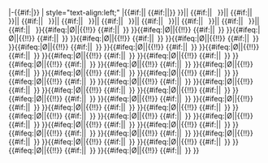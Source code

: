 |-{{#if:{{{bg|}}}|{{fb bg|{{{bg}}}}}}}
| style="text-align:left;" |{{#if:{{{t|}}}|{{Fb_team_{{{t}}}}}| {{#if:{{{tl|}}}|{{{tl}}}|{{{text|&ensp;}}}}}
}}|| {{#if:{{{1|}}}|{{Fb rbr t pos/c|{{{1}}}|p={{{p|}}}|r={{{r|18}}}|3rd={{{3rd|Ø}}}|rp={{{rp|}}}}}|&ensp;
}}|| {{#if:{{{2|}}}|{{Fb rbr t pos/c|{{{2}}}|p={{{p|}}}|r={{{r|18}}}|3rd={{{3rd|Ø}}}|rp={{{rp|}}}}}|&ensp;
}}|| {{#if:{{{3|}}}|{{Fb rbr t pos/c|{{{3}}}|p={{{p|}}}|r={{{r|18}}}|3rd={{{3rd|Ø}}}|rp={{{rp|}}}}}|&ensp;
}}|| {{#if:{{{4|}}}|{{Fb rbr t pos/c|{{{4}}}|p={{{p|}}}|r={{{r|18}}}|3rd={{{3rd|Ø}}}|rp={{{rp|}}}}}|&ensp;
}}|| {{#if:{{{5|}}}|{{Fb rbr t pos/c|{{{5}}}|p={{{p|}}}|r={{{r|18}}}|3rd={{{3rd|Ø}}}|rp={{{rp|}}}}}|&ensp;
}}|| {{#if:{{{6|}}}|{{Fb rbr t pos/c|{{{6}}}|p={{{p|}}}|r={{{r|18}}}|3rd={{{3rd|Ø}}}|rp={{{rp|}}}}}|&ensp;
}}|| {{#if:{{{7|}}}|{{Fb rbr t pos/c|{{{7}}}|p={{{p|}}}|r={{{r|18}}}|3rd={{{3rd|Ø}}}|rp={{{rp|}}}}}|&ensp;
}}|| {{#if:{{{8|}}}|{{Fb rbr t pos/c|{{{8}}}|p={{{p|}}}|r={{{r|18}}}|3rd={{{3rd|Ø}}}|rp={{{rp|}}}}}|&ensp;
}}|| {{#if:{{{9|}}}|{{Fb rbr t pos/c|{{{9}}}|p={{{p|}}}|r={{{r|18}}}|3rd={{{3rd|Ø}}}|rp={{{rp|}}}}}|&ensp;
}}{{#ifeq:{{{10|Ø}}}|Ø||{{!!}} {{#if:{{{10|}}}|{{Fb rbr t pos/c|{{{10}}}|p={{{p|}}}|r={{{r|18}}}|3rd={{{3rd|Ø}}}|rp={{{rp|}}}}}|&ensp;}}
}}{{#ifeq:{{{11|Ø}}}|Ø||{{!!}} {{#if:{{{11|}}}|{{Fb rbr t pos/c|{{{11}}}|p={{{p|}}}|r={{{r|18}}}|3rd={{{3rd|Ø}}}|rp={{{rp|}}}}}|&ensp;}}
}}{{#ifeq:{{{12|Ø}}}|Ø||{{!!}} {{#if:{{{12|}}}|{{Fb rbr t pos/c|{{{12}}}|p={{{p|}}}|r={{{r|18}}}|3rd={{{3rd|Ø}}}|rp={{{rp|}}}}}|&ensp;}}
}}{{#ifeq:{{{13|Ø}}}|Ø||{{!!}} {{#if:{{{13|}}}|{{Fb rbr t pos/c|{{{13}}}|p={{{p|}}}|r={{{r|18}}}|3rd={{{3rd|Ø}}}|rp={{{rp|}}}}}|&ensp;}}
}}{{#ifeq:{{{14|Ø}}}|Ø||{{!!}} {{#if:{{{14|}}}|{{Fb rbr t pos/c|{{{14}}}|p={{{p|}}}|r={{{r|18}}}|3rd={{{3rd|Ø}}}|rp={{{rp|}}}}}|&ensp;}}
}}{{#ifeq:{{{15|Ø}}}|Ø||{{!!}} {{#if:{{{15|}}}|{{Fb rbr t pos/c|{{{15}}}|p={{{p|}}}|r={{{r|18}}}|3rd={{{3rd|Ø}}}|rp={{{rp|}}}}}|&ensp;}}
}}{{#ifeq:{{{16|Ø}}}|Ø||{{!!}} {{#if:{{{16|}}}|{{Fb rbr t pos/c|{{{16}}}|p={{{p|}}}|r={{{r|18}}}|3rd={{{3rd|Ø}}}|rp={{{rp|}}}}}|&ensp;}}
}}{{#ifeq:{{{17|Ø}}}|Ø||{{!!}} {{#if:{{{17|}}}|{{Fb rbr t pos/c|{{{17}}}|p={{{p|}}}|r={{{r|18}}}|3rd={{{3rd|Ø}}}|rp={{{rp|}}}}}|&ensp;}}
}}{{#ifeq:{{{18|Ø}}}|Ø||{{!!}} {{#if:{{{18|}}}|{{Fb rbr t pos/c|{{{18}}}|p={{{p|}}}|r={{{r|18}}}|3rd={{{3rd|Ø}}}|rp={{{rp|}}}}}|&ensp;}}
}}{{#ifeq:{{{19|Ø}}}|Ø||{{!!}} {{#if:{{{19|}}}|{{Fb rbr t pos/c|{{{19}}}|p={{{p|}}}|r={{{r|18}}}|3rd={{{3rd|Ø}}}|rp={{{rp|}}}}}|&ensp;}}
}}{{#ifeq:{{{20|Ø}}}|Ø||{{!!}} {{#if:{{{20|}}}|{{Fb rbr t pos/c|{{{20}}}|p={{{p|}}}|r={{{r|18}}}|3rd={{{3rd|Ø}}}|rp={{{rp|}}}}}|&ensp;}}
}}{{#ifeq:{{{21|Ø}}}|Ø||{{!!}} {{#if:{{{21|}}}|{{Fb rbr t pos/c|{{{21}}}|p={{{p|}}}|r={{{r|18}}}|3rd={{{3rd|Ø}}}|rp={{{rp|}}}}}|&ensp;}}
}}{{#ifeq:{{{22|Ø}}}|Ø||{{!!}} {{#if:{{{22|}}}|{{Fb rbr t pos/c|{{{22}}}|p={{{p|}}}|r={{{r|18}}}|3rd={{{3rd|Ø}}}|rp={{{rp|}}}}}|&ensp;}}
}}{{#ifeq:{{{23|Ø}}}|Ø||{{!!}} {{#if:{{{23|}}}|{{Fb rbr t pos/c|{{{23}}}|p={{{p|}}}|r={{{r|18}}}|3rd={{{3rd|Ø}}}|rp={{{rp|}}}}}|&ensp;}}
}}{{#ifeq:{{{24|Ø}}}|Ø||{{!!}} {{#if:{{{24|}}}|{{Fb rbr t pos/c|{{{24}}}|p={{{p|}}}|r={{{r|18}}}|3rd={{{3rd|Ø}}}|rp={{{rp|}}}}}|&ensp;}}
}}{{#ifeq:{{{25|Ø}}}|Ø||{{!!}} {{#if:{{{25|}}}|{{Fb rbr t pos/c|{{{25}}}|p={{{p|}}}|r={{{r|18}}}|3rd={{{3rd|Ø}}}|rp={{{rp|}}}}}|&ensp;}}
}}{{#ifeq:{{{26|Ø}}}|Ø||{{!!}} {{#if:{{{26|}}}|{{Fb rbr t pos/c|{{{26}}}|p={{{p|}}}|r={{{r|18}}}|3rd={{{3rd|Ø}}}|rp={{{rp|}}}}}|&ensp;}}
}}{{#ifeq:{{{27|Ø}}}|Ø||{{!!}} {{#if:{{{27|}}}|{{Fb rbr t pos/c|{{{27}}}|p={{{p|}}}|r={{{r|18}}}|3rd={{{3rd|Ø}}}|rp={{{rp|}}}}}|&ensp;}}
}}{{#ifeq:{{{28|Ø}}}|Ø||{{!!}} {{#if:{{{28|}}}|{{Fb rbr t pos/c|{{{28}}}|p={{{p|}}}|r={{{r|18}}}|3rd={{{3rd|Ø}}}|rp={{{rp|}}}}}|&ensp;}}
}}{{#ifeq:{{{29|Ø}}}|Ø||{{!!}} {{#if:{{{29|}}}|{{Fb rbr t pos/c|{{{29}}}|p={{{p|}}}|r={{{r|18}}}|3rd={{{3rd|Ø}}}|rp={{{rp|}}}}}|&ensp;}}
}}{{#ifeq:{{{30|Ø}}}|Ø||{{!!}} {{#if:{{{30|}}}|{{Fb rbr t pos/c|{{{30}}}|p={{{p|}}}|r={{{r|18}}}|3rd={{{3rd|Ø}}}|rp={{{rp|}}}}}|&ensp;}}
}}{{#ifeq:{{{31|Ø}}}|Ø||{{!!}} {{#if:{{{31|}}}|{{Fb rbr t pos/c|{{{31}}}|p={{{p|}}}|r={{{r|18}}}|3rd={{{3rd|Ø}}}|rp={{{rp|}}}}}|&ensp;}}
}}{{#ifeq:{{{32|Ø}}}|Ø||{{!!}} {{#if:{{{32|}}}|{{Fb rbr t pos/c|{{{32}}}|p={{{p|}}}|r={{{r|18}}}|3rd={{{3rd|Ø}}}|rp={{{rp|}}}}}|&ensp;}}
}}{{#ifeq:{{{33|Ø}}}|Ø||{{!!}} {{#if:{{{33|}}}|{{Fb rbr t pos/c|{{{33}}}|p={{{p|}}}|r={{{r|18}}}|3rd={{{3rd|Ø}}}|rp={{{rp|}}}}}|&ensp;}}
}}{{#ifeq:{{{34|Ø}}}|Ø||{{!!}} {{#if:{{{34|}}}|{{Fb rbr t pos/c|{{{34}}}|p={{{p|}}}|r={{{r|18}}}|3rd={{{3rd|Ø}}}|rp={{{rp|}}}}}|&ensp;}}
}}{{#ifeq:{{{35|Ø}}}|Ø||{{!!}} {{#if:{{{35|}}}|{{Fb rbr t pos/c|{{{35}}}|p={{{p|}}}|r={{{r|18}}}|3rd={{{3rd|Ø}}}|rp={{{rp|}}}}}|&ensp;}}
}}{{#ifeq:{{{36|Ø}}}|Ø||{{!!}} {{#if:{{{36|}}}|{{Fb rbr t pos/c|{{{36}}}|p={{{p|}}}|r={{{r|18}}}|3rd={{{3rd|Ø}}}|rp={{{rp|}}}}}|&ensp;}}
}}{{#ifeq:{{{37|Ø}}}|Ø||{{!!}} {{#if:{{{37|}}}|{{Fb rbr t pos/c|{{{37}}}|p={{{p|}}}|r={{{r|18}}}|3rd={{{3rd|Ø}}}|rp={{{rp|}}}}}|&ensp;}}
}}{{#ifeq:{{{38|Ø}}}|Ø||{{!!}} {{#if:{{{38|}}}|{{Fb rbr t pos/c|{{{38}}}|p={{{p|}}}|r={{{r|18}}}|3rd={{{3rd|Ø}}}|rp={{{rp|}}}}}|&ensp;}}
}}{{#ifeq:{{{39|Ø}}}|Ø||{{!!}} {{#if:{{{39|}}}|{{Fb rbr t pos/c|{{{39}}}|p={{{p|}}}|r={{{r|18}}}|3rd={{{3rd|Ø}}}|rp={{{rp|}}}}}|&ensp;}}
}}{{#ifeq:{{{40|Ø}}}|Ø||{{!!}} {{#if:{{{40|}}}|{{Fb rbr t pos/c|{{{40}}}|p={{{p|}}}|r={{{r|18}}}|3rd={{{3rd|Ø}}}|rp={{{rp|}}}}}|&ensp;}}
}}{{#ifeq:{{{41|Ø}}}|Ø||{{!!}} {{#if:{{{41|}}}|{{Fb rbr t pos/c|{{{41}}}|p={{{p|}}}|r={{{r|18}}}|3rd={{{3rd|Ø}}}|rp={{{rp|}}}}}|&ensp;}}
}}{{#ifeq:{{{42|Ø}}}|Ø||{{!!}} {{#if:{{{42|}}}|{{Fb rbr t pos/c|{{{42}}}|p={{{p|}}}|r={{{r|18}}}|3rd={{{3rd|Ø}}}|rp={{{rp|}}}}}|&ensp;}}
}}{{#ifeq:{{{43|Ø}}}|Ø||{{!!}} {{#if:{{{43|}}}|{{Fb rbr t pos/c|{{{43}}}|p={{{p|}}}|r={{{r|18}}}|3rd={{{3rd|Ø}}}|rp={{{rp|}}}}}|&ensp;}}
}}{{#ifeq:{{{44|Ø}}}|Ø||{{!!}} {{#if:{{{44|}}}|{{Fb rbr t pos/c|{{{44}}}|p={{{p|}}}|r={{{r|18}}}|3rd={{{3rd|Ø}}}|rp={{{rp|}}}}}|&ensp;}}
}}{{#ifeq:{{{45|Ø}}}|Ø||{{!!}} {{#if:{{{45|}}}|{{Fb rbr t pos/c|{{{45}}}|p={{{p|}}}|r={{{r|18}}}|3rd={{{3rd|Ø}}}|rp={{{rp|}}}}}|&ensp;}}
}}{{#ifeq:{{{46|Ø}}}|Ø||{{!!}} {{#if:{{{46|}}}|{{Fb rbr t pos/c|{{{46}}}|p={{{p|}}}|r={{{r|18}}}|3rd={{{3rd|Ø}}}|rp={{{rp|}}}}}|&ensp;}}
}}<noinclude>
{{documentation}}
<!-- Add categories and interwikis to the /doc subpage, not here! -->
</noinclude>